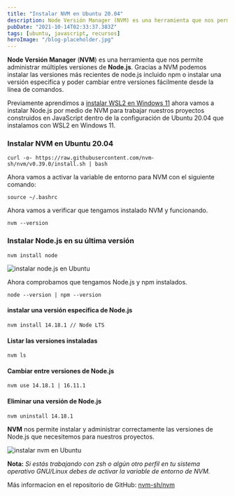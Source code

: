 ```yaml
---
title: "Instalar NVM en Ubuntu 20.04"
description: Node Versión Manager (NVM) es una herramienta que nos permite administrar múltiples versiones de Node.js, aprende a instalarlo en WSL2 en Windows 11.
pubDate: "2021-10-14T02:33:37.383Z"
tags: [ubuntu, javascript, recursos]
heroImage: "/blog-placeholder.jpg"
---
```


**Node Versión Manager** (**NVM**) es una herramienta que nos permite administrar múltiples versiones de **Node.js**. Gracias a NVM podemos instalar las versiones más recientes de node.js incluido npm o instalar una versión especifica y poder cambiar entre versiones fácilmente desde la línea de comandos.

Previamente aprendimos a [instalar WSL2 en Windows 11](https://gndx.dev/blog/instalar-wsl2-en-windows-11) ahora vamos a instalar Node.js por medio de NVM para trabajar nuestros proyectos construidos en JavaScript dentro de la configuración de Ubuntu 20.04 que instalamos con WSL2 en Windows 11.

### Instalar NVM en Ubuntu 20.04

```
curl -o- https://raw.githubusercontent.com/nvm-sh/nvm/v0.39.0/install.sh | bash
```

Ahora vamos a activar la variable de entorno para NVM con el siguiente comando:

```
source ~/.bashrc
```

Ahora vamos a verificar que tengamos instalado NVM y funcionando.

```
nvm --version
```

### Instalar Node.js en su última versión

```
nvm install node
```

![instalar node.js en Ubuntu](https://arepa.s3.amazonaws.com/nvm-nodejs.png)

Ahora comprobamos que tengamos Node.js y npm instalados.

```
node --version | npm --version
```

#### instalar una versión especifica de Node.js

```
nvm install 14.18.1 // Node LTS
```

#### Listar las versiones instaladas

```
nvm ls
```

#### Cambiar entre versiones de Node.js

```
nvm use 14.18.1 | 16.11.1
```

#### Eliminar una versión de Node.js

```
nvm uninstall 14.18.1
```

**NVM** nos permite instalar y administrar correctamente las versiones de Node.js que necesitemos para nuestros proyectos.

![instalar nvm en Ubuntu](https://arepa.s3.amazonaws.com/ls-nvm.png)

**Nota:** _Si estás trabajando con zsh o algún otro perfil en tu sistema operativo GNU/Linux debes de activar la variable de entorno de NVM._

Más informacion en el repositorio de GitHub: [nvm-sh/nvm](https://github.com/nvm-sh/nvm)
